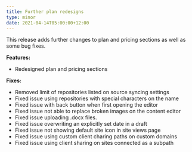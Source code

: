 ```yaml
---
title: Further plan redesigns
type: minor
date: 2021-04-14T05:00:00+12:00
---
```

This release adds further changes to plan and pricing sections as well as some bug fixes.

**Features:**

* Redesigned plan and pricing sections

**Fixes:**

* Removed limit of repositories listed on source syncing settings
* Fixed issue using repositories with special characters on the name
* Fixed issue with back button when first opening the editor
* Fixed issue not able to replace broken images on the content editor
* Fixed issue uploading .docx files.
* Fixed issue overwriting an explicitly set date in a draft
* Fixed issue not showing default site icon in site views page
* Fixed issue using custom client charing paths on custom domains
* Fixed issue using client sharing on sites connected as a subpath
